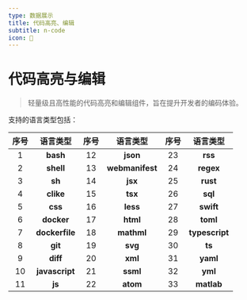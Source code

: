 ```yaml
---
type: 数据展示
title: 代码高亮、编辑
subtitle: n-code
icon: 🌷
---
```


# 代码高亮与编辑

> 轻量级且高性能的代码高亮和编辑组件，旨在提升开发者的编码体验。

支持的语言类型包括：

| 序号 |    语言类型    | 序号 |    语言类型     | 序号 |    语言类型    |
| :--: | :------------: | :--: | :-------------: | :--: | :------------: |
|  1   |    **bash**    |  12  |    **json**     |  23  |    **rss**     |
|  2   |   **shell**    |  13  | **webmanifest** |  24  |   **regex**    |
|  3   |     **sh**     |  14  |     **jsx**     |  25  |    **rust**    |
|  4   |   **clike**    |  15  |     **tsx**     |  26  |    **sql**     |
|  5   |    **css**     |  16  |    **less**     |  27  |   **swift**    |
|  6   |   **docker**   |  17  |    **html**     |  28  |    **toml**    |
|  7   | **dockerfile** |  18  |   **mathml**    |  29  | **typescript** |
|  8   |    **git**     |  19  |     **svg**     |  30  |     **ts**     |
|  9   |    **diff**    |  20  |     **xml**     |  31  |    **yaml**    |
|  10  | **javascript** |  21  |    **ssml**     |  32  |    **yml**     |
|  11  |     **js**     |  22  |    **atom**     |  33  |   **matlab**   |
